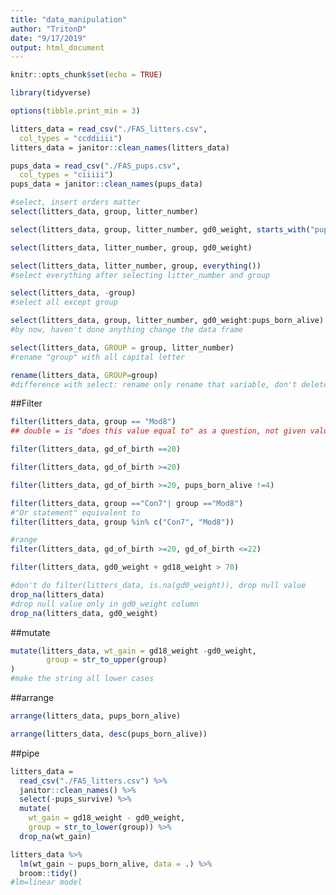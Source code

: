 ```yaml
---
title: "data_manipulation"
author: "TritonD"
date: "9/17/2019"
output: html_document
---
```


```r
knitr::opts_chunk$set(echo = TRUE)
```

```r
library(tidyverse)
```

```r
options(tibble.print_min = 3)

litters_data = read_csv("./FAS_litters.csv",
  col_types = "ccddiiii")
litters_data = janitor::clean_names(litters_data)

pups_data = read_csv("./FAS_pups.csv",
  col_types = "ciiiii")
pups_data = janitor::clean_names(pups_data)

```

```r
#select, insert orders matter
select(litters_data, group, litter_number)

select(litters_data, group, litter_number, gd0_weight, starts_with("pups"))

select(litters_data, litter_number, group, gd0_weight)

select(litters_data, litter_number, group, everything())
#select everything after selecting litter_number and group

select(litters_data, -group)
#select all except group

select(litters_data, group, litter_number, gd0_weight:pups_born_alive)
#by now, haven't done anything change the data frame

select(litters_data, GROUP = group, litter_number)
#rename "group" with all capital letter

rename(litters_data, GROUP=group)
#difference with select: rename only rename that variable, don't delete other
```


##Filter
```r
filter(litters_data, group == "Mod8")
## double = is "does this value equal to" as a question, not given value

filter(litters_data, gd_of_birth ==20)

filter(litters_data, gd_of_birth >=20)

filter(litters_data, gd_of_birth >=20, pups_born_alive !=4)

filter(litters_data, group =="Con7"| group =="Mod8")
#"Or statement" equivalent to
filter(litters_data, group %in% c("Con7", "Mod8"))

#range
filter(litters_data, gd_of_birth >=20, gd_of_birth <=22)

filter(litters_data, gd0_weight + gd18_weight > 70)

#don't do filter(litters_data, is.na(gd0_weight)), drop null value
drop_na(litters_data)
#drop null value only in gd0_weight column
drop_na(litters_data, gd0_weight)
```


##mutate
```r
mutate(litters_data, wt_gain = gd18_weight -gd0_weight,
        group = str_to_upper(group)
)
#make the string all lower cases

```

##arrange
```r
arrange(litters_data, pups_born_alive)

arrange(litters_data, desc(pups_born_alive))
```

##pipe
```r
litters_data = 
  read_csv("./FAS_litters.csv") %>%
  janitor::clean_names() %>%
  select(-pups_survive) %>%
  mutate(
    wt_gain = gd18_weight - gd0_weight,
    group = str_to_lower(group)) %>% 
  drop_na(wt_gain)

```


```r
litters_data %>%
  lm(wt_gain ~ pups_born_alive, data = .) %>%
  broom::tidy()
#lm=linear model
```




